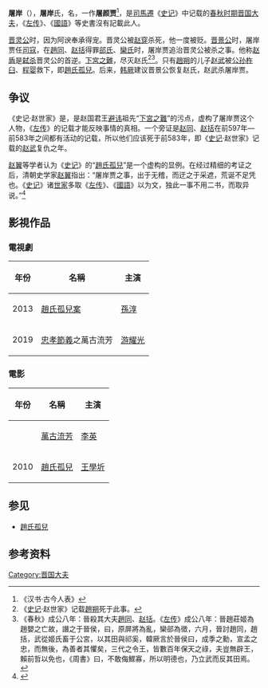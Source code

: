 {{Infobox 先秦人物
|名稱=屠岸賈
|姓=
|氏=屠岸
|名=賈
|字=
|别名=屠颜贾
|別字=
|諡號=
|時代=春秋時期
|國家=晉國
|身份=[[晉國|晉國]]大夫
|官位=
|爵位=
|出生日期=
|出生地點=
|逝世日期=前583年
|逝世地点=晋国
|在位年代=
|父=
|母=
|正妻=
|妾=
|夫=
|子女=
|太子=
|都城=
|居所=
|墓葬=
|著作=
}}
'''屠岸{{ruby|贾|gǔ}}'''（{{bd|？||前583年||catIdx=T}}），'''屠岸'''氏，名'''{{ruby|贾|gǔ}}'''，一作'''屠颜贾'''<ref>《汉书·古今人表》</ref>，是[[司馬遷|司馬遷]]《[[史记|史记]]》中记载的[[春秋时期|春秋时期]][[晋国|晋国]][[大夫_(官名)|大夫]]，《[[左传|左传]]》、《[[國語_(書)|國語]]》等史書沒有記載此人。

[[晋灵公|晋灵公]]时，因为阿谀奉承得宠。晋灵公被[[赵穿|赵穿]]杀死，他一度被贬。[[晋景公|晋景公]]时，屠岸贾任[[司寇|司寇]]，在[[趙同|趙同]]、[[赵括_(春秋)|赵括]]得罪[[郤氏|郤氏]]、[[欒氏_(晉國)|欒氏]]时，屠岸贾追治晋灵公被杀之事。他称[[赵盾|赵盾]]是[[春秋笔法|弑]][[謀殺|杀]]晋灵公的首逆。[[下宮之難|下宮之難]]，尽灭赵氏<ref>《[[史记|史记]]·赵世家》记载[[趙朔|趙朔]]死于此事。</ref><ref>《春秋》成公八年：晉殺其大夫[[趙同|趙同]]、[[赵括_(春秋)|赵括]]。《[[左传|左传]]》成公八年：晉趙莊姬為趙嬰之亡故，譖之于晉侯，曰，原屏將為亂，欒郤為徵，六月，晉討趙同，趙括，武從姬氏畜于公宮，以其田與祁奚，韓厥言於晉侯曰，成季之勳，宣孟之忠，而無後，為善者其懼矣，三代之令王，皆數百年保天之祿，夫豈無辟王，賴前哲以免也，《周書》曰，不敢侮鰥寡，所以明德也，乃立武而反其田焉。</ref>。只有[[趙朔|趙朔]]的儿子[[赵武|赵武]]被[[公孙杵臼|公孙杵臼]]、[[程婴|程婴]]救下，即[[趙氏孤兒|趙氏孤兒]]。后来，[[韩厥|韩厥]]建议晋景公恢复赵氏，赵武杀屠岸贾。

== 争议 ==
《史记·赵世家》是{{Fact|根据[[战国时期|战国时期]][[赵国|赵国]]的史料写成，古今很多学者认为这些史料不真实|time=2010-12-12T14:59:32+00:00}}，是赵国君王[[避讳|避讳]]祖先“[[下宮之難|下宮之難]]”的污点，虚构了屠岸贾这个人物，《[[左传|左传]]》的记载才能反映事情的真相。一个旁证是[[赵同|赵同]]、[[赵括_(春秋)|赵括]]在前597年—前583年之间都有活动的记载，所以他们应该死于前583年，即《[[史记|史记]]·赵世家》记载的[[赵武|赵武]]复仇之年。

[[赵翼|赵翼]]等学者认为《[[史记|史记]]》的“[[趙氏孤兒|趙氏孤兒]]”是一个虚构的显例。在经过精细的考证之后，清朝史学家[[赵翼|赵翼]]指出：“屠岸贾之事，出于无稽，而迂之于采遮，荒诞不足凭也。《[[史记|史记]]》诸[[世家|世家]]多取《[[左传|左传]]》、《[[國語_(書)|國語]]》以为文，独此一事不用二书，而取异说。”<ref>{{cite book zh|author=赵翼|title=《陔餘叢考》（上册）|location=北京|publisher=中华书局|year=1963年|pages=第93页}}</ref>

==影視作品==
===電視劇===
{| class="wikitable"
|-
! 年份 !! 名稱 !! 主演
|-
| 2013 || [[趙氏孤兒案|趙氏孤兒案]] ||[[孫淳|孫淳]]
|-
| 2019 || [[忠孝節義|忠孝節義]]之萬古流芳||[[游耀光|游耀光]]
|}

===電影===
{| class="wikitable"
|-
! 年份 !! 名稱 !! 主演
|-
|  || [[萬古流芳_(電影)|萬古流芳]]|| [[李英|李英]]
|-
| 2010 || [[趙氏孤兒_(電影)|趙氏孤兒]]||[[王學圻|王學圻]]
|}

== 参见 ==
* [[趙氏孤兒|趙氏孤兒]]

== 参考资料 ==
{{refs}}

[[Category:晋国大夫|Category:晋国大夫]]